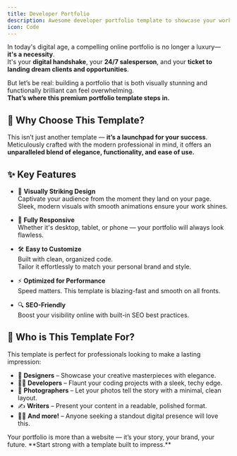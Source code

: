 ```yaml
---
title: Developer Portfolio
description: Awesome developer portfolio template to showcase your work and skills.
icon: Code
---
```



<VideoPlayer src="/developer-portfolio.mp4" />

<div className="flex flex-wrap items-center gap-4">
  <LiveDemo url="https://portfolio-template-1-seven.vercel.app/" />

  <BuyDialog
    title="Developer Portfolio"
    price={499}
    currency="INR"
    image="/developer-portfolio.png"
    productId="Developer Portfolio"
  />
</div>


In today's digital age, a compelling online portfolio is no longer a luxury—**it's a necessity**.  
It's your **digital handshake**, your **24/7 salesperson**, and your **ticket to landing dream clients and opportunities**.

But let’s be real: building a portfolio that is both visually stunning and functionally brilliant can feel overwhelming.  
**That’s where this premium portfolio template steps in.**

## 🌟 Why Choose This Template?

This isn’t just another template — **it’s a launchpad for your success**.  
Meticulously crafted with the modern professional in mind, it offers an **unparalleled blend of elegance, functionality, and ease of use.**

## ✨ Key Features

- 🎨 **Visually Striking Design**  
  Captivate your audience from the moment they land on your page.  
  Sleek, modern visuals with smooth animations ensure your work shines.

- 📱 **Fully Responsive**  
  Whether it's desktop, tablet, or phone — your portfolio will always look flawless.

- 🛠️ **Easy to Customize**  
  Built with clean, organized code.  
  Tailor it effortlessly to match your personal brand and style.

- ⚡ **Optimized for Performance**  
  Speed matters. This template is blazing-fast and smooth on all fronts.

- 🔍 **SEO-Friendly**  
  Boost your visibility online with built-in SEO best practices.

## 👤 Who is This Template For?

This template is perfect for professionals looking to make a lasting impression:

- 🎨 **Designers** – Showcase your creative masterpieces with elegance.
- 👨‍💻 **Developers** – Flaunt your coding projects with a sleek, techy edge.
- 📸 **Photographers** – Let your photos tell the story with a minimal, clean layout.
- ✍️ **Writers** – Present your content in a readable, polished format.
- 🧑‍🎨 **And more!** – Anyone seeking a standout digital presence will love this.

<Callout icon="🚀" title="Ready to Impress?">
  Your portfolio is more than a website — it’s your story, your brand, your
  future. **Start strong with a template built to impress.**
</Callout>
